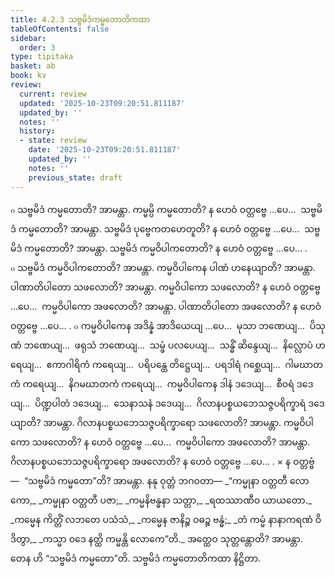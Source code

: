 ```yaml
---
title: 4.2.3 သဗ္ဗမိဒံကမ္မတောတိကထာ
tableOfContents: false
sidebar:
  order: 3
type: tipitaka
basket: ab
book: kv
review:
  current: review
  updated: '2025-10-23T09:20:51.811187'
  updated_by: ''
  notes: ''
  history:
  - state: review
    date: '2025-10-23T09:20:51.811187'
    updated_by: ''
    notes: ''
    previous_state: draft
---
```



<ReviewStatus review={frontmatter.review} showDetails={true} />

<HypothesisAnnotation frontmatter={frontmatter} />

<DynamicBreadcrumb />

<Division number="783" book="kv" e="ch" v="32" p="395">

<Paragraph number="2446" book="kv">
๐ သဗ္ဗမိဒံ ကမ္မတောတိ? အာမန္တာ. ကမ္မမ္ပိ ကမ္မတောတိ? န ဟေဝံ ဝတ္တဗ္ဗေ …ပေ…  သဗ္ဗမိဒံ ကမ္မတောတိ? အာမန္တာ. သဗ္ဗမိဒံ ပုဗ္ဗေကတဟေတူတိ? န ဟေဝံ ဝတ္တဗ္ဗေ …ပေ…  သဗ္ဗမိဒံ ကမ္မတောတိ? အာမန္တာ. သဗ္ဗမိဒံ ကမ္မဝိပါကတောတိ? န ဟေဝံ ဝတ္တဗ္ဗေ …ပေ… .
</Paragraph>

</Division>
<Division number="784" book="kv" e="ch" v="32" p="396">

<Paragraph number="2447" book="kv">
๐ သဗ္ဗမိဒံ ကမ္မဝိပါကတောတိ? အာမန္တာ. ကမ္မဝိပါကေန ပါဏံ ဟနေယျာတိ? အာမန္တာ. ပါဏာတိပါတော သဖလောတိ? အာမန္တာ. ကမ္မဝိပါကော သဖလောတိ? န ဟေဝံ ဝတ္တဗ္ဗေ …ပေ…  ကမ္မဝိပါကော အဖလောတိ? အာမန္တာ. ပါဏာတိပါတော အဖလောတိ? န ဟေဝံ ဝတ္တဗ္ဗေ …ပေ… .
</Paragraph>

<Paragraph number="2448" book="kv">
๐ ကမ္မဝိပါကေန အဒိန္နံ အာဒိယေယျ …ပေ…  မုသာ ဘဏေယျ…  ပိသုဏံ ဘဏေယျ…  ဖရုသံ ဘဏေယျ…  သမ္ဖံ ပလပေယျ…  သန္ဓိံ ဆိန္ဒေယျ…  နိလ္လောပံ ဟရေယျ…  ဧကာဂါရိကံ ကရေယျ…  ပရိပန္ထေ တိဋ္ဌေယျ…  ပရဒါရံ ဂစ္ဆေယျ…  ဂါမဃာတကံ ကရေယျ…  နိဂမဃာတကံ ကရေယျ…  ကမ္မဝိပါကေန ဒါနံ ဒဒေယျ…  စီဝရံ ဒဒေယျ…  ပိဏ္ဍပါတံ ဒဒေယျ…  သေနာသနံ ဒဒေယျ…  ဂိလာနပစ္စယဘေသဇ္ဇပရိက္ခာရံ ဒဒေယျာတိ? အာမန္တာ. ဂိလာနပစ္စယဘေသဇ္ဇပရိက္ခာရော သဖလောတိ? အာမန္တာ. ကမ္မဝိပါကော သဖလောတိ? န ဟေဝံ ဝတ္တဗ္ဗေ …ပေ…  ကမ္မဝိပါကော အဖလောတိ? အာမန္တာ. ဂိလာနပစ္စယဘေသဇ္ဇပရိက္ခာရော အဖလောတိ? န ဟေဝံ ဝတ္တဗ္ဗေ …ပေ… .
</Paragraph>

</Division>
<Division number="785" book="kv" e="ch" v="32" p="396">

<Paragraph number="2449" book="kv">
× န ဝတ္တဗ္ဗံ—  “သဗ္ဗမိဒံ ကမ္မတော”တိ? အာမန္တာ. နနု ဝုတ္တံ ဘဂဝတာ—
</Paragraph>

<Paragraph number="2450" type="verses" book="kv">
_“ကမ္မုနာ ဝတ္တတီ လောကော,_  
_ကမ္မုနာ ဝတ္တတီ ပဇာ;_  
_ကမ္မနိဗန္ဓနာ သတ္တာ,_  
_ရထဿာဏီဝ ယာယတော._  

</Paragraph>

<Paragraph number="2451" type="verses" book="kv">
_ကမ္မေန ကိတ္တိံ လဘတေ ပသံသံ,_  
_ကမ္မေန ဇာနိဉ္စ ဝဓဉ္စ ဗန္ဓံ;_  
_တံ ကမ္မံ နာနာကရဏံ ဝိဒိတွာ,_  
_ကသ္မာ ဝဒေ နတ္ထိ ကမ္မန္တိ လောကေ”တိ._  

</Paragraph>

<Paragraph number="2452" book="kv">
အတ္ထေဝ သုတ္တန္တောတိ? အာမန္တာ. တေန ဟိ “သဗ္ဗမိဒံ ကမ္မတော”တိ.

</Paragraph>
</Division>

<Paragraph number="2453" type="center" book="kv">
သဗ္ဗမိဒံ ကမ္မတောတိကထာ နိဋ္ဌိတာ.
</Paragraph>